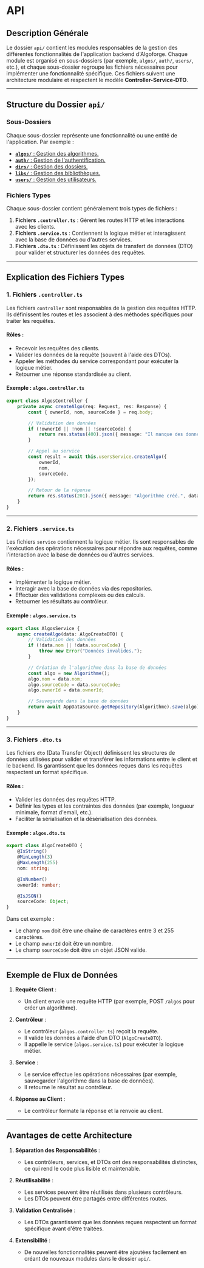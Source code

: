 
# API

<GitHubFolderStructure
	githubUrl="https://github.com/Bing-Chill-inc/Algoforge-main"
	pathToDisplay="src/back/api"
	openByDefault
/>

## Description Générale

Le dossier `api/` contient les modules responsables de la gestion des différentes fonctionnalités de l'application backend d'Algoforge. Chaque module est organisé en sous-dossiers (par exemple, `algos/`, `auth/`, `users/`, etc.), et chaque sous-dossier regroupe les fichiers nécessaires pour implémenter une fonctionnalité spécifique. Ces fichiers suivent une architecture modulaire et respectent le modèle **Controller-Service-DTO**.

---

## Structure du Dossier `api/`

### Sous-Dossiers

Chaque sous-dossier représente une fonctionnalité ou une entité de l'application. Par exemple :

-   [**`algos/`** : Gestion des algorithmes.](./01_algos.mdx)
-   [**`auth/`** : Gestion de l'authentification.](./02_auth.mdx)
-   [**`dirs/`** : Gestion des dossiers.](./03_dirs.mdx)
-   [**`libs/`** : Gestion des bibliothèques.](./04_libs.mdx)
-   [ **`users/`** : Gestion des utilisateurs.](./05_users.mdx)

### Fichiers Types

Chaque sous-dossier contient généralement trois types de fichiers :

1. **Fichiers `.controller.ts`** : Gèrent les routes HTTP et les interactions avec les clients.
2. **Fichiers `.service.ts`** : Contiennent la logique métier et interagissent avec la base de données ou d'autres services.
3. **Fichiers `.dto.ts`** : Définissent les objets de transfert de données (DTO) pour valider et structurer les données des requêtes.

---

## Explication des Fichiers Types

### 1. **Fichiers `.controller.ts`**

Les fichiers `controller` sont responsables de la gestion des requêtes HTTP. Ils définissent les routes et les associent à des méthodes spécifiques pour traiter les requêtes.

#### Rôles :

-   Recevoir les requêtes des clients.
-   Valider les données de la requête (souvent à l'aide des DTOs).
-   Appeler les méthodes du service correspondant pour exécuter la logique métier.
-   Retourner une réponse standardisée au client.

#### Exemple : `algos.controller.ts`

```typescript
export class AlgosController {
	private async createAlgo(req: Request, res: Response) {
		const { ownerId, nom, sourceCode } = req.body;

		// Validation des données
		if (!ownerId || !nom || !sourceCode) {
			return res.status(400).json({ message: "Il manque des données." });
		}

		// Appel au service
		const result = await this.usersService.createAlgo({
			ownerId,
			nom,
			sourceCode,
		});

		// Retour de la réponse
		return res.status(201).json({ message: "Algorithme créé.", data: result });
	}
}
```

---

### 2. **Fichiers `.service.ts`**

Les fichiers `service` contiennent la logique métier. Ils sont responsables de l'exécution des opérations nécessaires pour répondre aux requêtes, comme l'interaction avec la base de données ou d'autres services.

#### Rôles :

-   Implémenter la logique métier.
-   Interagir avec la base de données via des repositories.
-   Effectuer des validations complexes ou des calculs.
-   Retourner les résultats au contrôleur.

#### Exemple : `algos.service.ts`

```typescript
export class AlgosService {
	async createAlgo(data: AlgoCreateDTO) {
		// Validation des données
		if (!data.nom || !data.sourceCode) {
			throw new Error("Données invalides.");
		}

		// Création de l'algorithme dans la base de données
		const algo = new Algorithme();
		algo.nom = data.nom;
		algo.sourceCode = data.sourceCode;
		algo.ownerId = data.ownerId;

		// Sauvegarde dans la base de données
		return await AppDataSource.getRepository(Algorithme).save(algo);
	}
}
```

---

### 3. **Fichiers `.dto.ts`**

Les fichiers `dto` (Data Transfer Object) définissent les structures de données utilisées pour valider et transférer les informations entre le client et le backend. Ils garantissent que les données reçues dans les requêtes respectent un format spécifique.

#### Rôles :

-   Valider les données des requêtes HTTP.
-   Définir les types et les contraintes des données (par exemple, longueur minimale, format d'email, etc.).
-   Faciliter la sérialisation et la désérialisation des données.

#### Exemple : `algos.dto.ts`

```typescript
export class AlgoCreateDTO {
	@IsString()
	@MinLength(3)
	@MaxLength(255)
	nom: string;

	@IsNumber()
	ownerId: number;

	@IsJSON()
	sourceCode: Object;
}
```

Dans cet exemple :

-   Le champ `nom` doit être une chaîne de caractères entre 3 et 255 caractères.
-   Le champ `ownerId` doit être un nombre.
-   Le champ `sourceCode` doit être un objet JSON valide.

---

## Exemple de Flux de Données

1. **Requête Client** :

    - Un client envoie une requête HTTP (par exemple, POST `/algos` pour créer un algorithme).

2. **Contrôleur** :

    - Le contrôleur (`algos.controller.ts`) reçoit la requête.
    - Il valide les données à l'aide d'un DTO (`AlgoCreateDTO`).
    - Il appelle le service (`algos.service.ts`) pour exécuter la logique métier.

3. **Service** :

    - Le service effectue les opérations nécessaires (par exemple, sauvegarder l'algorithme dans la base de données).
    - Il retourne le résultat au contrôleur.

4. **Réponse au Client** :
    - Le contrôleur formate la réponse et la renvoie au client.

---

## Avantages de cette Architecture

1. **Séparation des Responsabilités** :

    - Les contrôleurs, services, et DTOs ont des responsabilités distinctes, ce qui rend le code plus lisible et maintenable.

2. **Réutilisabilité** :

    - Les services peuvent être réutilisés dans plusieurs contrôleurs.
    - Les DTOs peuvent être partagés entre différentes routes.

3. **Validation Centralisée** :

    - Les DTOs garantissent que les données reçues respectent un format spécifique avant d'être traitées.

4. **Extensibilité** :
    - De nouvelles fonctionnalités peuvent être ajoutées facilement en créant de nouveaux modules dans le dossier `api/`.
